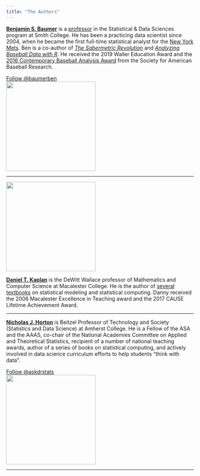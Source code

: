 ```yaml
---
title: "The Authors"
---
```


<div class="row">
  <div class="col-sm-8">

[**Benjamin S. Baumer**](http://www.science.smith.edu/~bbaumer) is a [professor](https://www.smith.edu/academics/faculty/ben-baumer) in the Statistical & Data Sciences program at Smith College. He has been a practicing data scientist since 2004, when he became the first full-time statistical analyst for the [New York Mets](http://www.nymets.com). Ben is a co-author of [*The Sabermetric Revolution*](http://www.upenn.edu/pennpress/book/15168.html) and [*Analyzing Baseball Data with R*](https://www.routledge.com/Analyzing-Baseball-Data-with-R-Second-Edition/Marchi-Albert-Marchi-Albert-Baumer/p/book/9780815353515). He received the 2019 Waller Education Award and the [2016 Contemporary Baseball Analysis Award](http://sabr.org/latest/baumer-brudnicki-mcmurray-win-2016-sabr-analytics-conference-research-awards) from the Society for American Baseball Research.


  
  <a href="https://twitter.com/baumerben" class="twitter-follow-button" data-show-count="false">Follow @baumerben</a><script async src="//platform.twitter.com/widgets.js" charset="utf-8"></script>
  </div>
  <div class="col-sm-4">
  <img src="https://www.smith.edu/sites/default/files/styles/content_faculty_profile_full_large/public/media/Faculty/ben_baumer_crop.jpg.webp?itok=_RP8Ryp8" width="240px">
  </div>
</div>

---

<div class="row">
  <div class="col-sm-4">
  <img src="https://i1.rgstatic.net/ii/profile.image/278907891798018-1443508231312_Q512/Daniel-Kaplan-4.jpg" width="240px">
  </div>
  <div class="col-sm-8">

[**Daniel T. Kaplan**](http://www.macalester.edu/~kaplan) is the DeWitt Wallace professor of Mathematics and Computer Science at Macalester College. He is the author of [several](https://www.amazon.com/Introduction-Scientific-Computation-Programming-Daniel/dp/0534389139/ref=sr_1_3) [textbooks](https://www.amazon.com/Statistical-Modeling-Approach-Daniel-Kaplan/dp/1448642396/ref=sr_1_2) on statistical modeling and statistical computing. Danny received the 2006 Macalester Excellence in Teaching award and the 2017 CAUSE Lifetime Achievement Award.

  </div>
</div>

---

<div class="row">
  <div class="col-sm-8">


[**Nicholas J. Horton**](https://www.amherst.edu/people/facstaff/nhorton) is Beitzel Professor of Technology and Society (Statistics and Data Science) at Amherst College. He is a Fellow of the ASA and the AAAS, co-chair of the National Academies Committee on Applied and Theoretical Statistics, recipient of a number of national teaching awards, author of a series of books on statistical computing, and actively involved in data science curriculum efforts to help students "think with data".

<a href="https://twitter.com/askdrstats" class="twitter-follow-button" data-show-count="false">Follow @askdrstats</a><script async src="//platform.twitter.com/widgets.js" charset="utf-8"></script>
  </div>
  <div class="col-sm-4">
  <img src="https://wsgapps.aws.amherst.edu/directory-photo/image.php?id=1545596&original=1&image=1" width="240px">
  </div>
</div>

---
